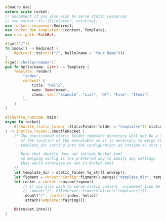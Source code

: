 ```rust src/main.rs
#[macro_use]
extern crate rocket;
// uncomment if you also wish to serve static resources
// use rocket::fs::{FileServer, relative};
use rocket::response::Redirect;
use rocket_dyn_templates::{context, Template};
use std::path::PathBuf;

#[get("/")]
fn index() -> Redirect {
    Redirect::to(uri!("/", hello(name = "Your Name")))
}
#[get("/hello/<name>")]
pub fn hello(name: &str) -> Template {
    Template::render(
        "index",
        context! {
            title: "Hello",
            name: Some(name),
            items: vec!["Example", "List", "Of", "Five", "Items"],
        },
    )
}

#[shuttle_runtime::main]
async fn rocket(
    #[shuttle_static_folder::StaticFolder(folder = "templates")] static_folder: PathBuf,
) -> shuttle_rocket::ShuttleRocket {
    /* The provisioned static folder template directory will not be a sub folder
       of the location of the executable so it is necessary to merge the
       template_dir setting into the configuration at runtime so that dynamic templates work.

       Note that shuttle does not include Rocket.toml
       so merging config is the preferred way to modify any settings
       that would otherwise be set in Rocket.toml
    */
    let template_dir = static_folder.to_str().unwrap();
    let figment = rocket::Config::figment().merge(("template_dir", template_dir));
    let rocket = rocket::custom(figment)
        // If you also wish to serve static content, uncomment line below and corresponding 'use' on line 4
        // .mount("/", FileServer::from(relative!("templates")))
        .mount("/", routes![index, hello])
        .attach(Template::fairing());

    Ok(rocket.into())
}

```
